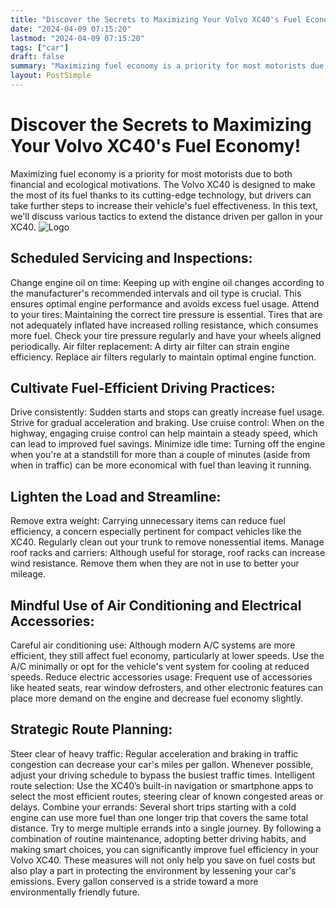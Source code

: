 ```yaml
---
title: "Discover the Secrets to Maximizing Your Volvo XC40's Fuel Economy!"
date: "2024-04-09 07:15:20"
lastmod: "2024-04-09 07:15:20"
tags: ["car"]
draft: false
summary: "Maximizing fuel economy is a priority for most motorists due to both financial and ecological motivations. The Volvo XC40 is designed to make the most of its fuel thanks to its cutting-edge technology, but drivers can take further steps to increase their vehicle's fuel effectiveness. In this text, we'll discuss various tactics to extend the distance driven per gallon in your XC40."
layout: PostSimple
---
```

# Discover the Secrets to Maximizing Your Volvo XC40's Fuel Economy!
Maximizing fuel economy is a priority for most motorists due to both financial and ecological motivations. The Volvo XC40 is designed to make the most of its fuel thanks to its cutting-edge technology, but drivers can take further steps to increase their vehicle's fuel effectiveness. In this text, we'll discuss various tactics to extend the distance driven per gallon in your XC40.
<img alt="Logo" src="https://cdn.seniorsselection.com/src_image/6b040805c47f0254108380d38dc63969.webp"/>
## Scheduled Servicing and Inspections:
Change engine oil on time: Keeping up with engine oil changes according to the manufacturer's recommended intervals and oil type is crucial. This ensures optimal engine performance and avoids excess fuel usage.
Attend to your tires: Maintaining the correct tire pressure is essential. Tires that are not adequately inflated have increased rolling resistance, which consumes more fuel. Check your tire pressure regularly and have your wheels aligned periodically.
Air filter replacement: A dirty air filter can strain engine efficiency. Replace air filters regularly to maintain optimal engine function.
## Cultivate Fuel-Efficient Driving Practices:
Drive consistently: Sudden starts and stops can greatly increase fuel usage. Strive for gradual acceleration and braking.
Use cruise control: When on the highway, engaging cruise control can help maintain a steady speed, which can lead to improved fuel savings.
Minimize idle time: Turning off the engine when you're at a standstill for more than a couple of minutes (aside from when in traffic) can be more economical with fuel than leaving it running.
## Lighten the Load and Streamline:
Remove extra weight: Carrying unnecessary items can reduce fuel efficiency, a concern especially pertinent for compact vehicles like the XC40. Regularly clean out your trunk to remove nonessential items.
Manage roof racks and carriers: Although useful for storage, roof racks can increase wind resistance. Remove them when they are not in use to better your mileage.
## Mindful Use of Air Conditioning and Electrical Accessories:
Careful air conditioning use: Although modern A/C systems are more efficient, they still affect fuel economy, particularly at lower speeds. Use the A/C minimally or opt for the vehicle's vent system for cooling at reduced speeds.
Reduce electric accessories usage: Frequent use of accessories like heated seats, rear window defrosters, and other electronic features can place more demand on the engine and decrease fuel economy slightly.
## Strategic Route Planning:
Steer clear of heavy traffic: Regular acceleration and braking in traffic congestion can decrease your car's miles per gallon. Whenever possible, adjust your driving schedule to bypass the busiest traffic times.
Intelligent route selection: Use the XC40’s built-in navigation or smartphone apps to select the most efficient routes, steering clear of known congested areas or delays.
Combine your errands: Several short trips starting with a cold engine can use more fuel than one longer trip that covers the same total distance. Try to merge multiple errands into a single journey.
By following a combination of routine maintenance, adopting better driving habits, and making smart choices, you can significantly improve fuel efficiency in your Volvo XC40. These measures will not only help you save on fuel costs but also play a part in protecting the environment by lessening your car's emissions. Every gallon conserved is a stride toward a more environmentally friendly future.
        